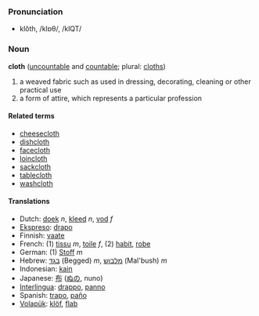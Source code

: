 === Pronunciation ===
*klŏth, /klɒθ/, /klQT/

=== Noun ===
'''cloth''' ([[uncountable]] and [[countable]]; plural: [[cloths]])

# a weaved fabric such as used in dressing, decorating, cleaning or other practical use
# a form of attire, which represents a particular profession

==== Related terms ====
*[[cheesecloth]]
*[[dishcloth]]
*[[facecloth]]
*[[loincloth]]
*[[sackcloth]]
*[[tablecloth]]
*[[washcloth]]

==== Translations ====
*Dutch: [[doek]] ''n'', [[kleed]] ''n'', [[vod]] ''f''
*[[Ekspreso]]: [[drapo]]
*Finnish: [[vaate]]
*French: (1) [[tissu]] ''m'', [[toile]] ''f'', (2) [[habit]], [[robe]]
*German: (1) [[Stoff]] ''m''
*Hebrew: [[בגד]] (Begged) ''m'', [[מלבוש]] (Mal'bush) ''m''
*Indonesian: [[kain]]
*Japanese: [[布]] ([[ぬの]], nuno)
*[[Interlingua]]: [[drappo]], [[panno]]
*Spanish: [[trapo]], [[paño]]
*[[Volapük]]: [[klöf]], [[flab]]